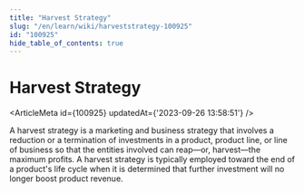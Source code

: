 ```yaml
---
title: "Harvest Strategy"
slug: "/en/learn/wiki/harveststrategy-100925"
id: "100925"
hide_table_of_contents: true
---
```



# Harvest Strategy

<ArticleMeta id={100925} updatedAt={'2023-09-26 13:58:51'} />
<div className='border-solid border-b border-t-0 my-4 border-[var(--ifm-color-gray-300)]' />

A harvest strategy is a marketing and business strategy that involves a reduction or a termination of investments in a product, product line, or line of business so that the entities involved can reap—or, harvest—the maximum profits. A harvest strategy is typically employed toward the end of a product's life cycle when it is determined that further investment will no longer boost product revenue.
